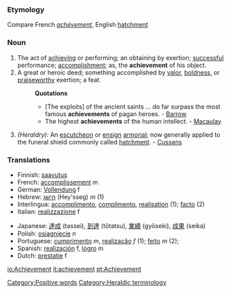 ===Etymology===
Compare French ''[[achèvement]]'', English [[hatchment]]
===Noun===
#The act of [[achieving]] or performing; an obtaining by exertion; [[successful]] performance; [[accomplishment]]; as, the '''achievement''' of his object.
# A great or heroic deed; something accomplished by [[valor]], [[boldness]], or [[praiseworthy]] exertion; a feat.
#:'''Quotations'''
#:*[The exploits] of the ancient saints ... do far surpass the most famous '''achievements''' of pagan heroes. - [[Barrow]]
#:*The highest '''achievements''' of the human intellect. - [[Macaulay]]
#''(Heraldry):'' An [[escutcheon]] or [[ensign]] [[armorial]]; now generally applied to the funeral shield commonly called [[hatchment]]. - [[Cussans]]

=== Translations ===
{{top}}
*Finnish: [[saavutus]]
*French: [[accomplissement]] m
*German: [[Vollendung]] f
*Hebrew: [[הישג]] (Hey'sseg) ''m'' (1)
*Interlingua: [[accomplimento]], [[complimento]], [[realisation]] (1); [[facto]] (2)
*Italian: [[realizzazione]] f
{{mid}}
*Japanese: [[達成]] (tassei), [[到達]] (tōtatsu), [[業績]] (gyōseki), [[成果]] (seika)
*Polish: [[osiągnięcie]] ''n''
*Portuguese: [[cumprimento]] ''m'', [[realização]] ''f'' (1); [[feito]] ''m'' (2); 
*Spanish: [[realización]] f, [[logro]] m
*Dutch: [[prestatie]] f
{{bottom}}

[[Category:Positive words]]
[[Category:Heraldic terminology]]

[[io:Achievement]]
[[it:achievement]]
[[pt:Achievement]]